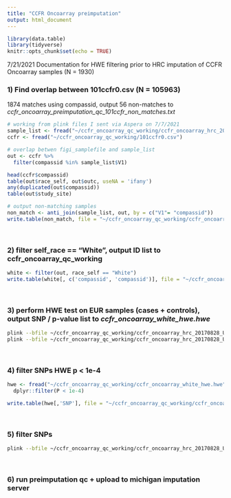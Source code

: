 ```yaml
---
title: "CCFR Oncoarray preimputation"
output: html_document
---
```


```r
library(data.table)
library(tidyverse)
knitr::opts_chunk$set(echo = TRUE)
```

7/21/2021
Documentation for HWE filtering prior to HRC imputation of CCFR Oncoarray samples (N = 1930)

### 1) Find overlap between 101ccfr0.csv (N = 105963)
1874 matches using compassid, output 56 non-matches to *ccfr_oncoarray_preimputation_qc_101ccfr_non_matches.txt*
```r
# working from plink files I sent via Aspera on 7/7/2021
sample_list <- fread("~/ccfr_oncoarray_qc_working/ccfr_oncoarray_hrc_20170828_UW.fam")
ccfr <- fread("~/ccfr_oncoarray_qc_working/101ccfr0.csv")

# overlap betwen figi_samplefile and sample_list
out <- ccfr %>% 
  filter(compassid %in% sample_list$V1)

head(ccfr$compassid)
table(out$race_self, out$outc, useNA = 'ifany')
any(duplicated(out$compassid))
table(out$study_site)

# output non-matching samples 
non_match <- anti_join(sample_list, out, by = c("V1"= "compassid"))
write.table(non_match, file = "~/ccfr_oncoarray_qc_working/ccfr_oncoarray_preimputation_qc_101ccfr_non_matches.txt", quote = F, row.names= F, col.names = F)

```

<br>

### 2) filter self_race == "White", output ID list to ccfr_oncoarray_qc_working
```r
white <- filter(out, race_self == "White")
write.table(white[, c('compassid', 'compassid')], file = "~/ccfr_oncoarray_qc_working/ccfr_oncoarray_white_974.txt", quote = F, row.names = F, col.names = F, sep = '\t')
```


<br> 

### 3) perform HWE test on EUR samples (cases + controls), output SNP / p-value list to *ccfr_oncoarray_white_hwe.hwe*
```bash
plink --bfile ~/ccfr_oncoarray_qc_working/ccfr_oncoarray_hrc_20170828_UW --keep ~/ccfr_oncoarray_qc_working/ccfr_oncoarray_white_974.txt --make-bed --out ~/ccfr_oncoarray_qc_working/ccfr_oncoarray_hrc_20170828_UW_white
plink --bfile ~/ccfr_oncoarray_qc_working/ccfr_oncoarray_hrc_20170828_UW_white --hardy midp --out ~/ccfr_oncoarray_qc_working/ccfr_oncoarray_white_hwe
```

<br>

### 4) filter SNPs HWE p < 1e-4
```r
hwe <- fread("~/ccfr_oncoarray_qc_working/ccfr_oncoarray_white_hwe.hwe") %>% 
  dplyr::filter(P < 1e-4)

write.table(hwe[,'SNP'], file = "~/ccfr_oncoarray_qc_working/ccfr_oncoarray_white_hwe_0.0001_snps.txt", quote = F, row.names = F, col.names = F)
```

<br>

### 5) filter SNPs 
```bash
plink --bfile ~/ccfr_oncoarray_qc_working/ccfr_oncoarray_hrc_20170828_UW --exclude ~/ccfr_oncoarray_qc_working/ccfr_oncoarray_white_hwe_0.0001_snps.txt --make-bed --out ccfr_oncoarray_hrc_20170828_UW_HWEFILTER
```

<br>

### 6) run preimputation qc + upload to michigan imputation server



